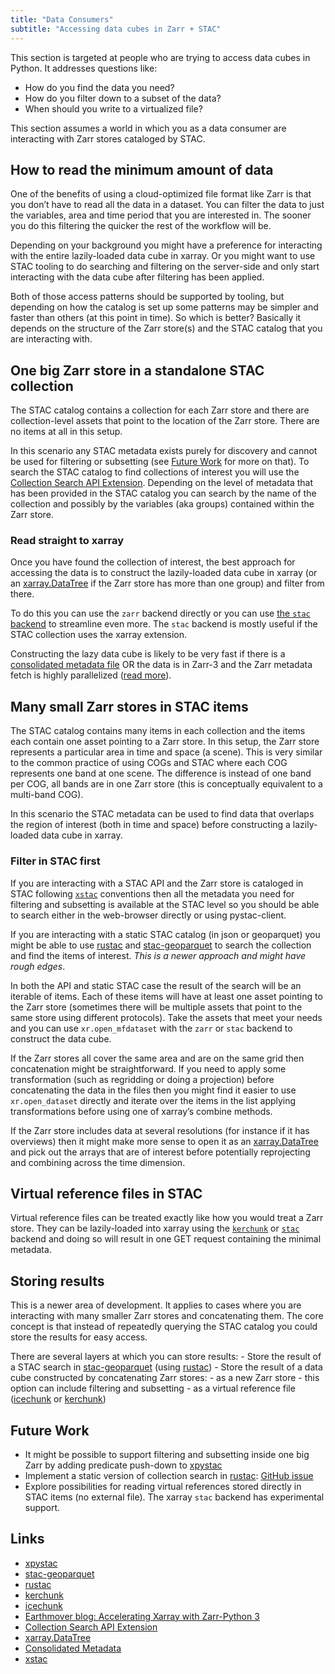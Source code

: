 ```yaml
---
title: "Data Consumers"
subtitle: "Accessing data cubes in Zarr + STAC"
---
```


This section is targeted at people who are trying to access data cubes in Python. It addresses questions like:

 - How do you find the data you need?
 - How do you filter down to a subset of the data?
 - When should you write to a virtualized file?

This section assumes a world in which you as a data consumer are interacting with Zarr stores cataloged by STAC.

## How to read the minimum amount of data

One of the benefits of using a cloud-optimized file format like Zarr is that you don't have to read all the data in a dataset. You can filter the data to just the variables, area and time period that you are interested in. The sooner you do this filtering the quicker the rest of the workflow will be.

Depending on your background you might have a preference for interacting with the entire lazily-loaded data cube in xarray. Or you might want to use STAC tooling to do searching and filtering on the server-side and only start interacting with the data cube after filtering has been applied. 

Both of those access patterns should be supported by tooling, but depending on how the catalog is set up some patterns may be simpler and faster than others (at this point in time). So which is better? Basically it depends on the structure of the Zarr store(s) and the STAC catalog that you are interacting with.

## One big Zarr store in a standalone STAC collection

The STAC catalog contains a collection for each Zarr store and there are collection-level assets that point to the location of the Zarr store. There are no items at all in this setup.

In this scenario any STAC metadata exists purely for discovery and cannot be used for filtering or subsetting (see [Future Work](#future-work) for more on that). To search the STAC catalog to find collections of interest you will use the [Collection Search API Extension][7]. Depending on the level of metadata that has been provided in the STAC catalog you can search by the name of the collection and possibly by the variables (aka groups) contained within the Zarr store.

### Read straight to xarray

Once you have found the collection of interest, the best approach for accessing the data is to construct the lazily-loaded data cube in xarray (or an [xarray.DataTree][8] if the Zarr store has more than one group) and filter from there.

To do this you can use the `zarr` backend directly or you can use [the `stac` backend][1] to streamline even more. The `stac` backend is mostly useful if the STAC collection uses the xarray extension.

Constructing the lazy data cube is likely to be very fast if there is a [consolidated metadata file][9] OR the data is in Zarr-3 and the Zarr metadata fetch is highly parallelized ([read more][4]).


## Many small Zarr stores in STAC items

The STAC catalog contains many items in each collection and the items each contain one asset pointing to a Zarr store. In this setup, the Zarr store represents a particular area in time and space (a scene). This is very similar to the common practice of using COGs and STAC where each COG represents one band at one scene. The difference is instead of one band per COG, all bands are in one Zarr store (this is conceptually equivalent to a multi-band COG).

In this scenario the STAC metadata can be used to find data that overlaps the region of interest (both in time and space) before constructing a lazily-loaded data cube in xarray.

### Filter in STAC first

If you are interacting with a STAC API and the Zarr store is cataloged in STAC following [`xstac`][10] conventions then all the metadata you need for filtering and subsetting is available at the STAC level so you should be able to search either in the web-browser directly or using pystac-client.

If you are interacting with a static STAC catalog (in json or geoparquet) you might be able to use [rustac][3] and [stac-geoparquet][2] to search the collection and find the items of interest. _This is a newer approach and might have rough edges_.

In both the API and static STAC case the result of the search will be an iterable of items. Each of these items will have at least one asset pointing to the Zarr store (sometimes there will be multiple assets that point to the same store using different protocols). Take the assets that meet your needs and you can use `xr.open_mfdataset` with the `zarr` or `stac` backend to construct the data cube. 

If the Zarr stores all cover the same area and are on the same grid then concatenation might be straightforward. If you need to apply some transformation (such as regridding or doing a projection) before concatenating the data in the files then you might find it easier to use  `xr.open_dataset` directly and iterate over the items in the list applying transformations before using one of xarray's combine methods.

If the Zarr store includes data at several resolutions (for instance if it has overviews) then it might make more sense to open it as an [xarray.DataTree][8] and pick out the arrays that are of interest before potentially reprojecting and combining across the time dimension.

## Virtual reference files in STAC

Virtual reference files can be treated exactly like how you would treat a Zarr store. They can be lazily-loaded into xarray using the [`kerchunk`][5] or [`stac`][1] backend and doing so will result in one GET request containing the minimal metadata.


## Storing results

This is a newer area of development. It applies to cases where you are interacting with many smaller Zarr stores and concatenating them. The core concept is that instead of repeatedly querying the STAC catalog you could store the results for easy access.

There are several layers at which you can store results:
  - Store the result of a STAC search in [stac-geoparquet][2]  (using [rustac][3])
  - Store the result of a data cube constructed by concatenating Zarr stores: 
    - as a new Zarr store - this option can include filtering and subsetting
    - as a virtual reference file ([icechunk][6] or [kerchunk][5])

## Future Work

- It might be possible to support filtering and subsetting inside one big Zarr by adding predicate push-down to [xpystac][1]
- Implement a static version of collection search in [rustac][3]: [GitHub issue](https://github.com/stac-utils/rustac/issues/704)
- Explore possibilities for reading virtual references stored directly in STAC items (no external file). The xarray `stac` backend has experimental support.

## Links

- [xpystac][1]
- [stac-geoparquet][2]
- [rustac][3]
- [kerchunk][5]
- [icechunk][6]
- [Earthmover blog: Accelerating Xarray with Zarr-Python 3][4]
- [Collection Search API Extension][7]
- [xarray.DataTree][8]
- [Consolidated Metadata][9]
- [xstac][10]

[1]: https://github.com/stac-utils/xpystac
[2]: https://github.com/stac-utils/stac-geoparquet
[3]: https://github.com/stac-utils/rustac-py
[4]: https://earthmover.io/blog/xarray-open-zarr-improvements
[5]: https://github.com/fsspec/kerchunk
[6]: https://icechunk.io/en/latest/
[7]: https://github.com/stac-api-extensions/collection-search
[8]: https://docs.xarray.dev/en/latest/user-guide/data-structures.html#datatree
[9]: https://zarr.readthedocs.io/en/main/user-guide/consolidated_metadata.html
[10]:  https://github.com/stac-utils/xstac